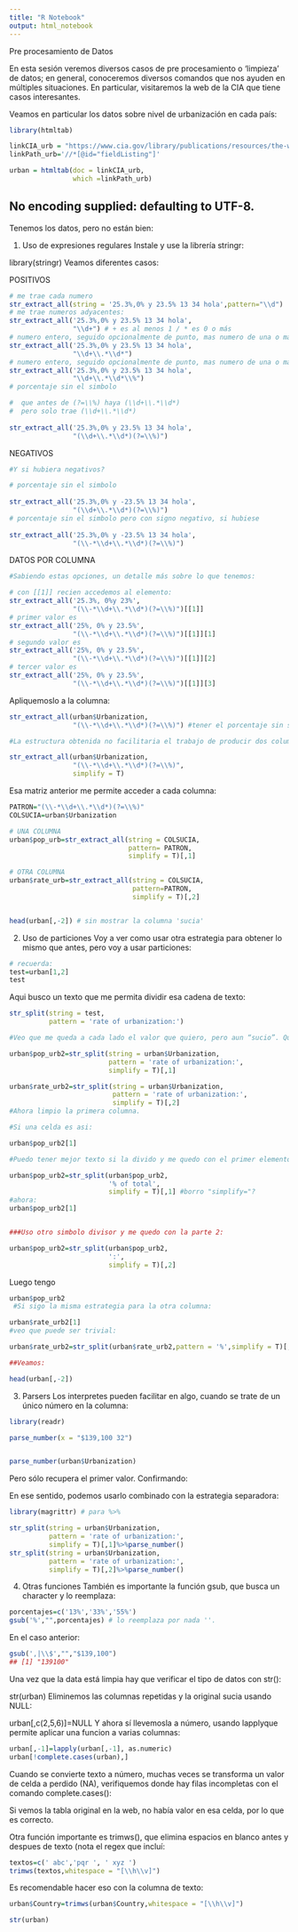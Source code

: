 ```yaml
---
title: "R Notebook"
output: html_notebook
---
```


Pre procesamiento de Datos

En esta sesión veremos diversos casos de pre procesamiento o ‘limpieza’ de datos; en general, conoceremos diversos comandos que nos ayuden en múltiples situaciones. En particular, visitaremos la web de la CIA que tiene casos interesantes.

Veamos en particular los datos sobre nivel de urbanización en cada país:

```r
library(htmltab) 

linkCIA_urb = "https://www.cia.gov/library/publications/resources/the-world-factbook/fields/349.html"
linkPath_urb='//*[@id="fieldListing"]'

urban = htmltab(doc = linkCIA_urb, 
                which =linkPath_urb)
```


## No encoding supplied: defaulting to UTF-8.
Tenemos los datos, pero no están bien:

1. Uso de expresiones regulares
Instale y use la librería stringr:

library(stringr)
Veamos diferentes casos:

POSITIVOS
```r
# me trae cada numero
str_extract_all(string = '25.3%,0% y 23.5% 13 34 hola',pattern="\\d")
# me trae numeros adyacentes:
str_extract_all('25.3%,0% y 23.5% 13 34 hola',
                "\\d+") # + es al menos 1 / * es 0 o más
# numero entero, seguido opcionalmente de punto, mas numero de una o mas cifras.
str_extract_all('25.3%,0% y 23.5% 13 34 hola',
                "\\d+\\.*\\d*")
# numero entero, seguido opcionalmente de punto, mas numero de una o mas cifras, seguido de %.
str_extract_all('25.3%,0% y 23.5% 13 34 hola',
                "\\d+\\.*\\d*\\%")
# porcentaje sin el simbolo

#  que antes de (?=\\%) haya (\\d+\\.*\\d*)
#  pero solo trae (\\d+\\.*\\d*)
    
str_extract_all('25.3%,0% y 23.5% 13 34 hola',
                "(\\d+\\.*\\d*)(?=\\%)")
```

NEGATIVOS
```r
#Y si hubiera negativos?

# porcentaje sin el simbolo
    
str_extract_all('25.3%,0% y -23.5% 13 34 hola',
                "(\\d+\\.*\\d*)(?=\\%)")
# porcentaje sin el simbolo pero con signo negativo, si hubiese
    
str_extract_all('25.3%,0% y -23.5% 13 34 hola',
                "(\\-*\\d+\\.*\\d*)(?=\\%)")
```

DATOS POR COLUMNA
```r
#Sabiendo estas opciones, un detalle más sobre lo que tenemos:

# con [[1]] recien accedemos al elemento:
str_extract_all('25.3%, 0%y 23%',
                "(\\-*\\d+\\.*\\d*)(?=\\%)")[[1]]
# primer valor es
str_extract_all('25%, 0% y 23.5%',
                "(\\-*\\d+\\.*\\d*)(?=\\%)")[[1]][1]
# segundo valor es
str_extract_all('25%, 0% y 23.5%',
                "(\\-*\\d+\\.*\\d*)(?=\\%)")[[1]][2]
# tercer valor es
str_extract_all('25%, 0% y 23.5%', 
                "(\\-*\\d+\\.*\\d*)(?=\\%)")[[1]][3]
```


Apliquemoslo a la columna:

```r
str_extract_all(urban$Urbanization,
                "(\\-*\\d+\\.*\\d*)(?=\\%)") #tener el porcentaje sin simbolo

#La estructura obtenida no facilitaria el trabajo de producir dos columnas. El usar simplify lo hace mas facil:

str_extract_all(urban$Urbanization,
                "(\\-*\\d+\\.*\\d*)(?=\\%)",
                simplify = T)
```


Esa matriz anterior me permite acceder a cada columna:

```r
PATRON="(\\-*\\d+\\.*\\d*)(?=\\%)"
COLSUCIA=urban$Urbanization

# UNA COLUMNA
urban$pop_urb=str_extract_all(string = COLSUCIA,
                              pattern= PATRON,
                              simplify = T)[,1]

# OTRA COLUMNA
urban$rate_urb=str_extract_all(string = COLSUCIA,
                               pattern=PATRON,
                               simplify = T)[,2]


head(urban[,-2]) # sin mostrar la columna 'sucia'
```



2. Uso de particiones
Voy a ver como usar otra estrategia para obtener lo mismo que antes, pero voy a usar particiones:

```r
# recuerda:
test=urban[1,2]
test
```



Aqui busco un texto que me permita dividir esa cadena de texto:


```r
str_split(string = test,
          pattern = 'rate of urbanization:')

#Veo que me queda a cada lado el valor que quiero, pero aun “sucio”. Que importa, creo las dos columnas:

urban$pop_urb2=str_split(string = urban$Urbanization,
                         pattern = 'rate of urbanization:',
                         simplify = T)[,1]

urban$rate_urb2=str_split(string = urban$Urbanization,
                          pattern = 'rate of urbanization:',
                          simplify = T)[,2]
#Ahora limpio la primera columna.

#Si una celda es asi:

urban$pop_urb2[1]

#Puedo tener mejor texto si la divido y me quedo con el primer elemento:

urban$pop_urb2=str_split(urban$pop_urb2,
                         '% of total',
                         simplify = T)[,1] #borro "simplify="?
#ahora:
urban$pop_urb2[1]


###Uso otro simbolo divisor y me quedo con la parte 2:

urban$pop_urb2=str_split(urban$pop_urb2,
                         ':',
                         simplify = T)[,2]
```

Luego tengo

```r

urban$pop_urb2
 #Si sigo la misma estrategia para la otra columna:

urban$rate_urb2[1]
#veo que puede ser trivial:

urban$rate_urb2=str_split(urban$rate_urb2,pattern = '%',simplify = T)[,1]

##Veamos:

head(urban[,-2])
```


3. Parsers
Los interpretes pueden facilitar en algo, cuando se trate de un único número en la columna:
```r
library(readr)

parse_number(x = "$139,100 32")


parse_number(urban$Urbanization)
```


Pero sólo recupera el primer valor. Confirmando:

En ese sentido, podemos usarlo combinado con la estrategia separadora:
```r

library(magrittr) # para %>%

str_split(string = urban$Urbanization,
          pattern = 'rate of urbanization:',
          simplify = T)[,1]%>%parse_number()
str_split(string = urban$Urbanization,
          pattern = 'rate of urbanization:',
          simplify = T)[,2]%>%parse_number()
```

4. Otras funciones
También es importante la función gsub, que busca un character y lo reemplaza:

```r

porcentajes=c('13%','33%','55%')
gsub('%',"",porcentajes) # lo reemplaza por nada ''.
```

En el caso anterior:
```r
gsub(',|\\$',"","$139,100")
## [1] "139100"
```


Una vez que la data está limpia hay que verificar el tipo de datos con str():

str(urban)
Eliminemos las columnas repetidas y la original sucia usando NULL:

urban[,c(2,5,6)]=NULL
Y ahora sí llevemosla a número, usando lapplyque permite aplicar una funcion a varias columnas:
```r
urban[,-1]=lapply(urban[,-1], as.numeric)
urban[!complete.cases(urban),]
```


Cuando se convierte texto a número, muchas veces se transforma un valor de celda a perdido (NA), verifiquemos donde hay filas incompletas con el comando complete.cases():


Si vemos la tabla original en la web, no había valor en esa celda, por lo que es correcto.

Otra función importante es trimws(), que elimina espacios en blanco antes y despues de texto (nota el regex que incluí:
```r
textos=c(' abc','pqr ', ' xyz ')
trimws(textos,whitespace = "[\\h\\v]")
```


Es recomendable hacer eso con la columna de texto:
```r
urban$Country=trimws(urban$Country,whitespace = "[\\h\\v]")

str(urban)

```

